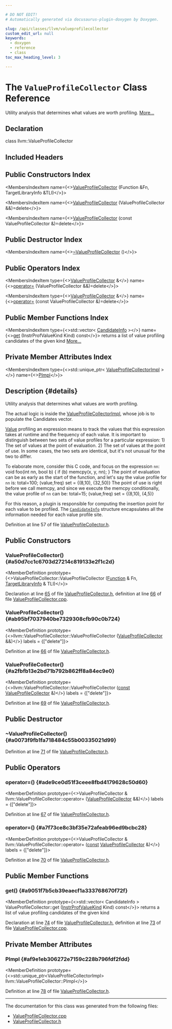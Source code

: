 ```yaml
---

# DO NOT EDIT!
# Automatically generated via docusaurus-plugin-doxygen by Doxygen.

slug: /api/classes/llvm/valueprofilecollector
custom_edit_url: null
keywords:
  - doxygen
  - reference
  - class
toc_max_heading_level: 3

---
```





# The `ValueProfileCollector` Class Reference

<DoxygenPage pluginConfig={pluginConfig}>

Utility analysis that determines what values are worth profiling. <a href="#details">More...</a>

## Declaration

<CodeBlock>class llvm::ValueProfileCollector</CodeBlock>

## Included Headers

<IncludesList>
<IncludesListItem
  filePath="Transforms/Instrumentation/ValueProfileCollector.h"
  permalink="/docs/api/files/lib/lib/transforms/lib/transforms/instrumentation/valueprofilecollector-h"
  isLocal="true" />
</IncludesList>

## Public Constructors Index

<MembersIndex>

<MembersIndexItem
  name={<><a href="#a50d7cc1c6703d27214c819133e2f1c2d">ValueProfileCollector</a> (Function &amp;Fn, TargetLibraryInfo &amp;TLI)</>}>
</MembersIndexItem>

<MembersIndexItem
  name={<><a href="#ab95bf7037940be7329308cfb90c0b724">ValueProfileCollector</a> (ValueProfileCollector &amp;&amp;)=delete</>}>
</MembersIndexItem>

<MembersIndexItem
  name={<><a href="#a2fbfb13e2bd71b792b862ff8a84ec9e0">ValueProfileCollector</a> (const ValueProfileCollector &amp;)=delete</>}>
</MembersIndexItem>

</MembersIndex>

## Public Destructor Index

<MembersIndex>

<MembersIndexItem
  name={<><a href="#a0073f9fb1fa718484c55b00335021d99">~ValueProfileCollector</a> ()</>}>
</MembersIndexItem>

</MembersIndex>

## Public Operators Index

<MembersIndex>

<MembersIndexItem
  type={<><a href="/docs/api/classes/llvm/valueprofilecollector">ValueProfileCollector</a> &amp;</>}
  name={<><a href="#ade9ce0d51f3ceee8fbd4179628c50d60">operator=</a> (ValueProfileCollector &amp;&amp;)=delete</>}>
</MembersIndexItem>

<MembersIndexItem
  type={<><a href="/docs/api/classes/llvm/valueprofilecollector">ValueProfileCollector</a> &amp;</>}
  name={<><a href="#a7f73ce8c3bf35e72afeab96ed9bcbc28">operator=</a> (const ValueProfileCollector &amp;)=delete</>}>
</MembersIndexItem>

</MembersIndex>

## Public Member Functions Index

<MembersIndex>

<MembersIndexItem
  type={<>std::vector&lt; <a href="/docs/api/structs/llvm/valueprofilecollector/candidateinfo">CandidateInfo</a> &gt;</>}
  name={<><a href="#a9051f7b5cb39eaecf1a333768670f72f">get</a> (InstrProfValueKind Kind) const</>}>
returns a list of value profiling candidates of the given kind <a href="#a9051f7b5cb39eaecf1a333768670f72f">More...</a>
</MembersIndexItem>

</MembersIndex>

## Private Member Attributes Index

<MembersIndex>

<MembersIndexItem
  type={<>std::unique&#95;ptr&lt; <a href="/docs/api/classes/valueprofilecollector/valueprofilecollectorimpl">ValueProfileCollectorImpl</a> &gt;</>}
  name={<><a href="#af9e1eb306272e7159c228b796fdf2fdd">PImpl</a></>}>
</MembersIndexItem>

</MembersIndex>

## Description {#details}

Utility analysis that determines what values are worth profiling.

The actual logic is inside the <a href="/docs/api/classes/valueprofilecollector/valueprofilecollectorimpl">ValueProfileCollectorImpl</a>, whose job is to populate the Candidates vector.

<a href="/docs/api/classes/llvm/value">Value</a> profiling an expression means to track the values that this expression takes at runtime and the frequency of each value. It is important to distinguish between two sets of value profiles for a particular expression: 1) The set of values at the point of evaluation. 2) The set of values at the point of use. In some cases, the two sets are identical, but it&#39;s not unusual for the two to differ.

To elaborate more, consider this C code, and focus on the expression <code>nn</code>: void foo(int nn, bool b) &#123; if (b) memcpy(x, y, nn); &#125; The point of evaluation can be as early as the start of the function, and let&#39;s say the value profile for <code>nn</code> is: total=100; (value,freq) set = &#123;(8,10), (32,50)&#125; The point of use is right before we call memcpy, and since we execute the memcpy conditionally, the value profile of <code>nn</code> can be: total=15; (value,freq) set = &#123;(8,10), (4,5)&#125;

For this reason, a plugin is responsible for computing the insertion point for each value to be profiled. The <code><a href="/docs/api/structs/llvm/valueprofilecollector/candidateinfo">CandidateInfo</a></code> structure encapsulates all the information needed for each value profile site.

Definition at line 57 of file <a href="/docs/api/files/lib/lib/transforms/lib/transforms/instrumentation/valueprofilecollector-h">ValueProfileCollector.h</a>.

<SectionDefinition>

## Public Constructors

### ValueProfileCollector() {#a50d7cc1c6703d27214c819133e2f1c2d}

<MemberDefinition
  prototype={<>ValueProfileCollector::ValueProfileCollector (<a href="/docs/api/classes/llvm/function">Function</a> &amp; Fn, <a href="/docs/api/classes/llvm/targetlibraryinfo">TargetLibraryInfo</a> &amp; TLI)</>}>

Declaration at line <a href="/docs/api/files/lib/lib/transforms/lib/transforms/instrumentation/valueprofilecollector-h/#l00065">65</a> of file <a href="/docs/api/files/lib/lib/transforms/lib/transforms/instrumentation/valueprofilecollector-h">ValueProfileCollector.h</a>, definition at line <a href="/docs/api/files/lib/lib/transforms/lib/transforms/instrumentation/valueprofilecollector-cpp/#l00066">66</a> of file <a href="/docs/api/files/lib/lib/transforms/lib/transforms/instrumentation/valueprofilecollector-cpp">ValueProfileCollector.cpp</a>.
</MemberDefinition>

### ValueProfileCollector() {#ab95bf7037940be7329308cfb90c0b724}

<MemberDefinition
  prototype={<>llvm::ValueProfileCollector::ValueProfileCollector (<a href="/docs/api/classes/llvm/valueprofilecollector">ValueProfileCollector</a> &amp;&amp;)</>}
  labels = {["delete"]}>

Definition at line <a href="/docs/api/files/lib/lib/transforms/lib/transforms/instrumentation/valueprofilecollector-h/#l00066">66</a> of file <a href="/docs/api/files/lib/lib/transforms/lib/transforms/instrumentation/valueprofilecollector-h">ValueProfileCollector.h</a>.
</MemberDefinition>

### ValueProfileCollector() {#a2fbfb13e2bd71b792b862ff8a84ec9e0}

<MemberDefinition
  prototype={<>llvm::ValueProfileCollector::ValueProfileCollector (<a href="/docs/api/files/lib/lib/target/lib/target/aarch64/aarch64promoteconstant-cpp/#a90f8350fecae261c25be85d38b451bff">const</a> <a href="/docs/api/classes/llvm/valueprofilecollector">ValueProfileCollector</a> &amp;)</>}
  labels = {["delete"]}>

Definition at line <a href="/docs/api/files/lib/lib/transforms/lib/transforms/instrumentation/valueprofilecollector-h/#l00069">69</a> of file <a href="/docs/api/files/lib/lib/transforms/lib/transforms/instrumentation/valueprofilecollector-h">ValueProfileCollector.h</a>.
</MemberDefinition>

</SectionDefinition>

<SectionDefinition>

## Public Destructor

### ~ValueProfileCollector() {#a0073f9fb1fa718484c55b00335021d99}

<MemberDefinition
  prototype="ValueProfileCollector::~ValueProfileCollector ()">

Definition at line <a href="/docs/api/files/lib/lib/transforms/lib/transforms/instrumentation/valueprofilecollector-h/#l00071">71</a> of file <a href="/docs/api/files/lib/lib/transforms/lib/transforms/instrumentation/valueprofilecollector-h">ValueProfileCollector.h</a>.
</MemberDefinition>

</SectionDefinition>

<SectionDefinition>

## Public Operators

### operator=() {#ade9ce0d51f3ceee8fbd4179628c50d60}

<MemberDefinition
  prototype={<>ValueProfileCollector &amp; llvm::ValueProfileCollector::operator= (<a href="/docs/api/classes/llvm/valueprofilecollector">ValueProfileCollector</a> &amp;&amp;)</>}
  labels = {["delete"]}>

Definition at line <a href="/docs/api/files/lib/lib/transforms/lib/transforms/instrumentation/valueprofilecollector-h/#l00067">67</a> of file <a href="/docs/api/files/lib/lib/transforms/lib/transforms/instrumentation/valueprofilecollector-h">ValueProfileCollector.h</a>.
</MemberDefinition>

### operator=() {#a7f73ce8c3bf35e72afeab96ed9bcbc28}

<MemberDefinition
  prototype={<>ValueProfileCollector &amp; llvm::ValueProfileCollector::operator= (<a href="/docs/api/files/lib/lib/target/lib/target/aarch64/aarch64promoteconstant-cpp/#a90f8350fecae261c25be85d38b451bff">const</a> <a href="/docs/api/classes/llvm/valueprofilecollector">ValueProfileCollector</a> &amp;)</>}
  labels = {["delete"]}>

Definition at line <a href="/docs/api/files/lib/lib/transforms/lib/transforms/instrumentation/valueprofilecollector-h/#l00070">70</a> of file <a href="/docs/api/files/lib/lib/transforms/lib/transforms/instrumentation/valueprofilecollector-h">ValueProfileCollector.h</a>.
</MemberDefinition>

</SectionDefinition>

<SectionDefinition>

## Public Member Functions

### get() {#a9051f7b5cb39eaecf1a333768670f72f}

<MemberDefinition
  prototype={<>std::vector&lt; CandidateInfo &gt; ValueProfileCollector::get (<a href="/docs/api/namespaces/llvm/#aa3a544a0d0dd4971f6c79d9869a1ffee">InstrProfValueKind</a> Kind) const</>}>
returns a list of value profiling candidates of the given kind

Declaration at line <a href="/docs/api/files/lib/lib/transforms/lib/transforms/instrumentation/valueprofilecollector-h/#l00074">74</a> of file <a href="/docs/api/files/lib/lib/transforms/lib/transforms/instrumentation/valueprofilecollector-h">ValueProfileCollector.h</a>, definition at line <a href="/docs/api/files/lib/lib/transforms/lib/transforms/instrumentation/valueprofilecollector-cpp/#l00073">73</a> of file <a href="/docs/api/files/lib/lib/transforms/lib/transforms/instrumentation/valueprofilecollector-cpp">ValueProfileCollector.cpp</a>.
</MemberDefinition>

</SectionDefinition>

<SectionDefinition>

## Private Member Attributes

### PImpl {#af9e1eb306272e7159c228b796fdf2fdd}

<MemberDefinition
  prototype={<>std::unique&#95;ptr&lt;ValueProfileCollectorImpl&gt; llvm::ValueProfileCollector::PImpl</>}>

Definition at line <a href="/docs/api/files/lib/lib/transforms/lib/transforms/instrumentation/valueprofilecollector-h/#l00078">78</a> of file <a href="/docs/api/files/lib/lib/transforms/lib/transforms/instrumentation/valueprofilecollector-h">ValueProfileCollector.h</a>.
</MemberDefinition>

</SectionDefinition>

<hr/>

The documentation for this class was generated from the following files:

<ul>
<li><a href="/docs/api/files/lib/lib/transforms/lib/transforms/instrumentation/valueprofilecollector-cpp">ValueProfileCollector.cpp</a></li>
<li><a href="/docs/api/files/lib/lib/transforms/lib/transforms/instrumentation/valueprofilecollector-h">ValueProfileCollector.h</a></li>
</ul>

</DoxygenPage>
